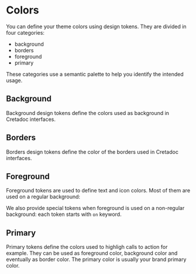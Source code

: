 
<Meta of={ColorsStories} />

# Colors

You can define your theme colors using design tokens. They are divided in four categories:

- background
- borders
- foreground
- primary

These categories use a semantic palette to help you identify the intended usage.

## Background

Background design tokens define the colors used as background in Cretadoc interfaces.

<Story of={ColorsStories.Background} />

## Borders

Borders design tokens define the color of the borders used in Cretadoc interfaces.

<Story of={ColorsStories.Border} />

## Foreground

Foreground tokens are used to define text and icon colors. Most of them are used on a regular background:

<Story of={ColorsStories.Foreground} />

We also provide special tokens when foreground is used on a non-regular background: each token starts with `on` keyword.

<Story of={ColorsStories.ForegroundOnBackground} />

## Primary

Primary tokens define the colors used to highligh calls to action for example. They can be used as foreground color, background color and eventually as border color. The primary color is usually your brand primary color.

<Story of={ColorsStories.Primary} />
